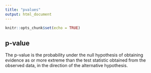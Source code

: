 ```yaml
---
title: "pvalues"
output: html_document
---
```


```r
knitr::opts_chunk$set(echo = TRUE)
```

## p-value

The p-value is the probability under the null hypothesis of obtaining evidence as or more extreme than the test statistic obtained from the observed data, in the direction of the alternative hypothesis.



